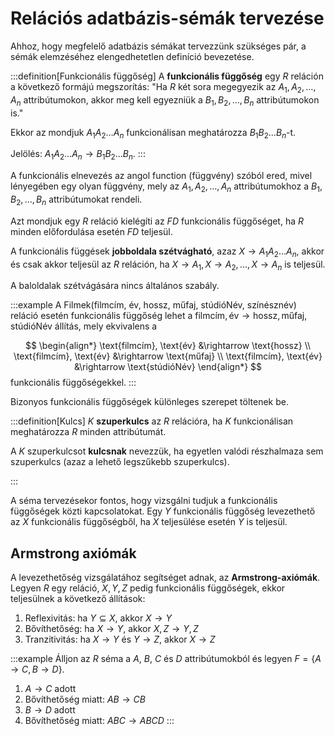 # Relációs adatbázis-sémák tervezése

Ahhoz, hogy megfelelő adatbázis sémákat tervezzünk szükséges pár, a sémák elemzéséhez elengedhetetlen definíció
bevezetése.

:::definition[Funkcionális függőség]
A **funkcionális függőség** egy $R$ reláción a következő formájú megszorítás: "Ha $R$ két sora megegyezik az
$A_1, A_2, \dots, A_n$ attribútumokon, akkor meg kell egyezniük a $B_1, B_2, \dots, B_n$ attribútumokon is."

Ekkor az mondjuk $A_1 A_2\dots A_n$ funkcionálisan meghatározza $B_1 B_2 \dots B_n$-t.

Jelölés: $A_1 A_2 \dots A_n \rightarrow B_1 B_2 \dots B_n$.
:::

A funkcionális elnevezés az angol function (függvény) szóból ered, mivel lényegében egy olyan függvény,
mely az $A_1, A_2, \dots, A_n$ attribútumokhoz a $B_1, B_2, \dots, B_n$ attribútumokat rendeli.

Azt mondjuk egy $R$ reláció kielégíti az $FD$ funkcionális függőséget, ha $R$ minden előfordulása esetén $FD$ teljesül.

A funkcionális függések **jobboldala szétvágható**, azaz $X \rightarrow A_1 A_2 \dots A_n$, akkor és csak akkor teljesül
az $R$ reláción, ha $X \rightarrow A_1, X \rightarrow A_2, \dots, X \rightarrow A_n$ is teljesül.

A baloldalak szétvágására nincs általános szabály.

:::example
A Filmek(filmcím, év, hossz, műfaj, stúdióNév, színésznév) reláció esetén funkcionális függőség lehet a
$\text{filmcím}, \text{év} \rightarrow \text{hossz}, \text{műfaj}, \text{stúdióNév}$ állítás, mely ekvivalens a

$$
\begin{align*}
\text{filmcím}, \text{év} &\rightarrow \text{hossz} \\
\text{filmcím}, \text{év} &\rightarrow \text{műfaj} \\
\text{filmcím}, \text{év} &\rightarrow \text{stúdióNév}
\end{align*}
$$
funkcionális függőségekkel.
:::

Bizonyos funkcionális függőségek különleges szerepet töltenek be.

:::definition[Kulcs]
$K$ **szuperkulcs** az $R$ relációra, ha $K$ funkcionálisan meghatározza $R$ minden attribútumát.

A $K$ szuperkulcsot **kulcsnak** nevezzük, ha egyetlen valódi részhalmaza sem szuperkulcs (azaz a lehető legszűkebb szuperkulcs).

:::

A séma tervezésekor fontos, hogy vizsgálni tudjuk a funkcionális függőségek közti kapcsolatokat. Egy $Y$ funkcionális
függőség levezethető az $X$ funkcionális függőségből, ha $X$ teljesülése esetén $Y$ is teljesül.

## Armstrong axiómák

A levezethetőség vizsgálatához segítséget adnak, az **Armstrong-axiómák**. Legyen $R$ egy reláció, $X,Y,Z$ pedig
funkcionális függőségek, ekkor teljesülnek a következő állítások:
1. Reflexivitás: ha $Y \subseteq X$, akkor $X \rightarrow Y$
2. Bővíthetőség: ha $X \rightarrow Y$, akkor $X,Z \rightarrow Y,Z$
3. Tranzitivitás: ha $X \rightarrow Y$ és $Y \rightarrow Z$, akkor $X \rightarrow Z$

:::example
Álljon az $R$ séma a $A$, $B$, $C$ és $D$ attribútumokból és legyen
$F = \left\lbrace A \rightarrow C, B \rightarrow D \right\rbrace$.
1. $A \rightarrow C$ adott
2. Bővíthetőség miatt: $AB \rightarrow CB$
3. $B \rightarrow D$ adott
4. Bővíthetőség miatt: $ABC \rightarrow ABCD$
:::
